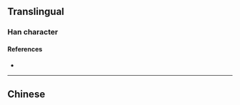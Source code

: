 {{character info/new}}
==Translingual==

===Han character===
{{Han char|rn=85|rad=水|as=20|sn=23|four=|canj=EYNC|ids=⿰氵贏}}

====References====
* {{Han ref|kx=0663.421|hdz=31797.041|uh=705C|ud=28764}}

----

==Chinese==
{{zh-see|瀛|a}}